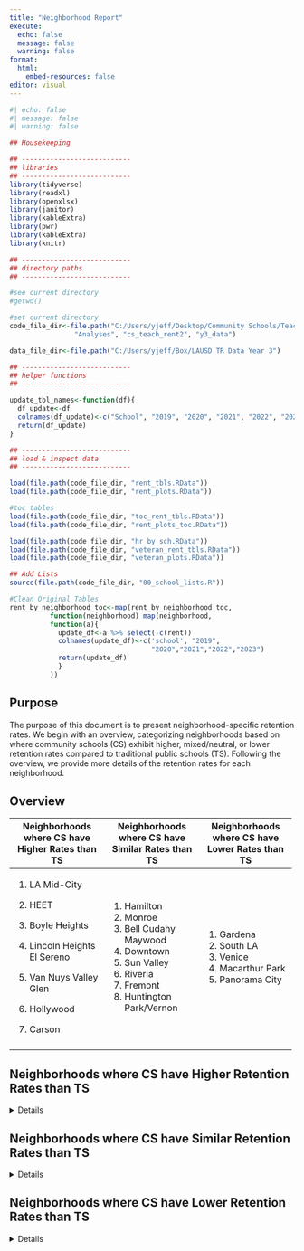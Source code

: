 ```yaml
---
title: "Neighborhood Report"
execute:
  echo: false
  message: false
  warning: false
format: 
  html:
    embed-resources: false
editor: visual
---
```


```r
#| echo: false
#| message: false
#| warning: false

## Housekeeping

## ---------------------------
## libraries
## ---------------------------
library(tidyverse)
library(readxl)
library(openxlsx)
library(janitor)
library(kableExtra)
library(pwr)
library(kableExtra)
library(knitr)

## ---------------------------
## directory paths
## ---------------------------

#see current directory
#getwd()

#set current directory
code_file_dir<-file.path("C:/Users/yjeff/Desktop/Community Schools/Teacher Retention Data",
                "Analyses", "cs_teach_rent2", "y3_data")

data_file_dir<-file.path("C:/Users/yjeff/Box/LAUSD TR Data Year 3")

## ---------------------------
## helper functions
## ---------------------------

update_tbl_names<-function(df){
  df_update<-df
  colnames(df_update)<-c("School", "2019", "2020", "2021", "2022", "2023")
  return(df_update)
}

## ---------------------------
## load & inspect data
## ---------------------------

load(file.path(code_file_dir, "rent_tbls.RData"))
load(file.path(code_file_dir, "rent_plots.RData"))

#toc tables
load(file.path(code_file_dir, "toc_rent_tbls.RData"))
load(file.path(code_file_dir, "rent_plots_toc.RData"))

load(file.path(code_file_dir, "hr_by_sch.RData"))
load(file.path(code_file_dir, "veteran_rent_tbls.RData"))
load(file.path(code_file_dir, "veteran_plots.RData"))

## Add Lists
source(file.path(code_file_dir, "00_school_lists.R"))

#Clean Original Tables
rent_by_neighborhood_toc<-map(rent_by_neighborhood_toc,
          function(neighborhood) map(neighborhood,
          function(a){
            update_df<-a %>% select(-c(rent))
            colnames(update_df)<-c('school', "2019",
                                   "2020","2021","2022","2023")
            return(update_df)
            }
          ))
```

## Purpose

The purpose of this document is to present neighborhood-specific retention rates. We begin with an overview, categorizing neighborhoods based on where community schools (CS) exhibit higher, mixed/neutral, or lower retention rates compared to traditional public schools (TS). Following the overview, we provide more details of the retention rates for each neighborhood.

## Overview

+--------------------------------------------------+---------------------------------------------------+-------------------------------------------------+
| Neighborhoods where CS have Higher Rates than TS | Neighborhoods where CS have Similar Rates than TS | Neighborhoods where CS have Lower Rates than TS |
+==================================================+===================================================+=================================================+
| 1.  LA Mid-City                                  | 1.  Hamilton                                      | 1.  Gardena                                     |
|                                                  | 2.  Monroe                                        | 2.  South LA                                    |
| 2.  HEET                                         | 3.  Bell Cudahy Maywood                           | 3.  Venice                                      |
|                                                  | 4.  Downtown                                      | 4.  Macarthur Park                              |
| 3.  Boyle Heights                                | 5.  Sun Valley                                    | 5.  Panorama City                               |
|                                                  | 6.  Riveria                                       |                                                 |
| 4.  Lincoln Heights El Sereno                    | 7.  Fremont                                       |                                                 |
|                                                  | 8.  Huntington Park/Vernon                        |                                                 |
| 5.  Van Nuys Valley Glen                         |                                                   |                                                 |
|                                                  |                                                   |                                                 |
| 6.  Hollywood                                    |                                                   |                                                 |
|                                                  |                                                   |                                                 |
| 7.  Carson                                       |                                                   |                                                 |
+--------------------------------------------------+---------------------------------------------------+-------------------------------------------------+
|                                                  |                                                   |                                                 |
+--------------------------------------------------+---------------------------------------------------+-------------------------------------------------+

## Neighborhoods where CS have Higher Retention Rates than TS

<details>

```r

neighborhood_string<-c("LA Mid-City", "Heet", "Boyle Heights",
                    "Lincoln Heights El Sereno",
                    "Van Nuys Valley Glen", "Hollywood", "Carson")

neighborhood_num<-which(update_neigh_string %in% neighborhood_string)

gxs<-lapply(1:length(neighborhood_string), function(x){
  
  neighborhood_title <- update_neigh_string[neighborhood_num][[x]]
  
  knit_child(
    '_03.4_report_full - child.Rmd', envir = environment(), quiet = TRUE
    
  )
  
})

cat(unlist(gxs), sep = '\n')

```

</details>

## Neighborhoods where CS have Similar Retention Rates than TS

<details>

```r

neighborhood_string<-c("Hamilton", "Monroe", "Bell Cudahy Maywood",
                    "Downtown", "Sun Valley", "Riveria",
                    "Fremont", "Huntington Park Vernon")

neighborhood_num<-which(update_neigh_string %in% neighborhood_string)

gxs<-lapply(1:length(neighborhood_string), function(x){
  
  neighborhood_title <- update_neigh_string[neighborhood_num][[x]]
  # neighborhood_df<-rent_by_neighborhood_toc
  # neighborhood<-names(rent_by_neighborhood)[neighborhood_num][[x]]
  # bar_plots_neigh_df<-bar_plots_neigh
  
  
  knit_child(
    '_03.4_report_full - child.Rmd', envir = environment(), quiet = TRUE
    
  )
  
})

cat(unlist(gxs), sep = '\n')

```

</details>

## Neighborhoods where CS have Lower Retention Rates than TS

<details>

```r

neighborhood_string<-c("Gardena", "South LA", "Venice",
                    "Macarthur Park", "Panorama City")

neighborhood_num<-which(update_neigh_string %in% neighborhood_string)

gxs<-lapply(1:length(neighborhood_string), function(x){
  
  neighborhood_title <- update_neigh_string[neighborhood_num][[x]]
  
  knit_child(
    '_03.4_report_full - child.Rmd', envir = environment(), quiet = TRUE
    
  )
  
})

cat(unlist(gxs), sep = '\n')

```

</details>
